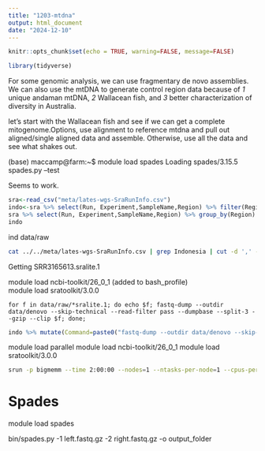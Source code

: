 ```yaml
---
title: "1203-mtdna"
output: html_document
date: "2024-12-10"
---
```


```r
knitr::opts_chunk$set(echo = TRUE, warning=FALSE, message=FALSE)
```

```r
library(tidyverse)
```

For some genomic analysis, we can use fragmentary de novo assemblies. We can also use the mtDNA to generate control region data because of _1_ unique andaman mtDNA, _2_ Wallacean fish, and _3_  better characterization of diversity in Australia.

let's start with the Wallacean fish and see if we can get a complete mitogenome.Options, use alignment to reference mtdna and pull out aligned/single aligned data and assemble. Otherwise, use all the data and see what shakes out.    

(base) maccamp@farm:~$ module load spades
Loading spades/3.15.5
spades.py --test

Seems to work.    
```r
sra<-read_csv("meta/lates-wgs-SraRunInfo.csv")
indo<-sra %>% select(Run, Experiment,SampleName,Region) %>% filter(Region=="Indonesia")
sra %>% select(Run, Experiment,SampleName,Region) %>% group_by(Region) %>% summarize(Count=n())
indo
```
ind data/raw
```sh
cat ../../meta/lates-wgs-SraRunInfo.csv | grep Indonesia | cut -d ',' -f 10 | while read line; do wget $line; done;
```

Getting SRR3165613.sralite.1

module load ncbi-toolkit/26_0_1 (added to bash_profile)     
module load sratoolkit/3.0.0       

 `for f in data/raw/*sralite.1; do echo $f; fastq-dump --outdir data/denovo --skip-technical --read-filter pass --dumpbase --split-3 --gzip --clip $f; done;  `    
```r
indo %>% mutate(Command=paste0("fastq-dump --outdir data/denovo --skip-technical --read-filter pass --dumpbase --split-3 --gzip --clip data/raw/", Run, ".sralite.1")) %>% select(Command) %>% write_tsv(file="1203.1-split.sh", col_names = FALSE)

```

module load parallel
module load ncbi-toolkit/26_0_1
module load sratoolkit/3.0.0       

```sh
srun -p bigmemm --time 2:00:00 --nodes=1 --ntasks-per-node=1 --cpus-per-task=10 parallel -j 10 < 1203.1-split.sh
```


# Spades
module load spades

bin/spades.py -1 left.fastq.gz -2 right.fastq.gz -o output_folder

```r

```